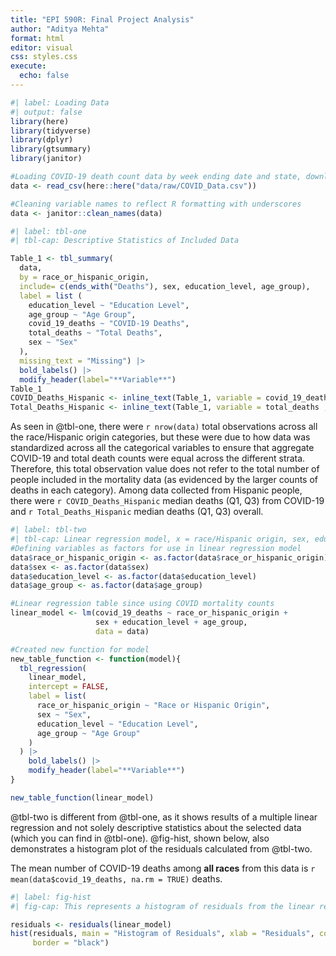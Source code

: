 ```yaml
---
title: "EPI 590R: Final Project Analysis"
author: "Aditya Mehta"
format: html
editor: visual
css: styles.css
execute:
  echo: false
---
```


```r
#| label: Loading Data
#| output: false
library(here)
library(tidyverse)
library(dplyr)
library(gtsummary)
library(janitor)

#Loading COVID-19 death count data by week ending date and state, downloaded from CDC
data <- read_csv(here::here("data/raw/COVID_Data.csv"))

#Cleaning variable names to reflect R formatting with underscores
data <- janitor::clean_names(data)
```

```r
#| label: tbl-one
#| tbl-cap: Descriptive Statistics of Included Data

Table_1 <- tbl_summary(
  data, 
  by = race_or_hispanic_origin, 
  include= c(ends_with("Deaths"), sex, education_level, age_group), 
  label = list (
    education_level ~ "Education Level",
    age_group ~ "Age Group",
    covid_19_deaths ~ "COVID-19 Deaths",
    total_deaths ~ "Total Deaths",
    sex ~ "Sex"
  ),
  missing_text = "Missing") |>
  bold_labels() |>
  modify_header(label="**Variable**")
Table_1
COVID_Deaths_Hispanic <- inline_text(Table_1, variable = covid_19_deaths , column = "stat_1")
Total_Deaths_Hispanic <- inline_text(Table_1, variable = total_deaths , column = "stat_1")
```

As seen in @tbl-one, there were `r nrow(data)` total observations across all the race/Hispanic origin categories, but these were due to how data was standardized across all the categorical variables to ensure that aggregate COVID-19 and total death counts were equal across the different strata. Therefore, this total observation value does not refer to the total number of people included in the mortality data (as evidenced by the larger counts of deaths in each category). Among data collected from Hispanic people, there were `r COVID_Deaths_Hispanic` median deaths (Q1, Q3) from COVID-19 and `r Total_Deaths_Hispanic` median deaths (Q1, Q3) overall. 

```r
#| label: tbl-two
#| tbl-cap: Linear regression model, x = race/Hispanic origin, sex, education level, age group, y = COVID-19 deaths
#Defining variables as factors for use in linear regression model
data$race_or_hispanic_origin <- as.factor(data$race_or_hispanic_origin)
data$sex <- as.factor(data$sex)
data$education_level <- as.factor(data$education_level)
data$age_group <- as.factor(data$age_group)

#Linear regression table since using COVID mortality counts
linear_model <- lm(covid_19_deaths ~ race_or_hispanic_origin +
                   sex + education_level + age_group, 
                   data = data)

#Created new function for model 
new_table_function <- function(model){
  tbl_regression(
    linear_model,
    intercept = FALSE,
    label = list(
      race_or_hispanic_origin ~ "Race or Hispanic Origin",
      sex ~ "Sex",
      education_level ~ "Education Level",
      age_group ~ "Age Group"
    )
  ) |>
    bold_labels() |>
    modify_header(label="**Variable**")
}

new_table_function(linear_model)
```

@tbl-two is different from @tbl-one, as it shows results of a multiple linear regression and not solely descriptive statistics about the selected data (which you can find in @tbl-one). @fig-hist, shown below, also demonstrates a histogram plot of the residuals calculated from @tbl-two.

The mean number of COVID-19 deaths among **all races** from this data is `r mean(data$covid_19_deaths, na.rm = TRUE)` deaths.


```r
#| label: fig-hist
#| fig-cap: This represents a histogram of residuals from the linear regression model.

residuals <- residuals(linear_model)
hist(residuals, main = "Histogram of Residuals", xlab = "Residuals", col = "turquoise",
     border = "black")

```
